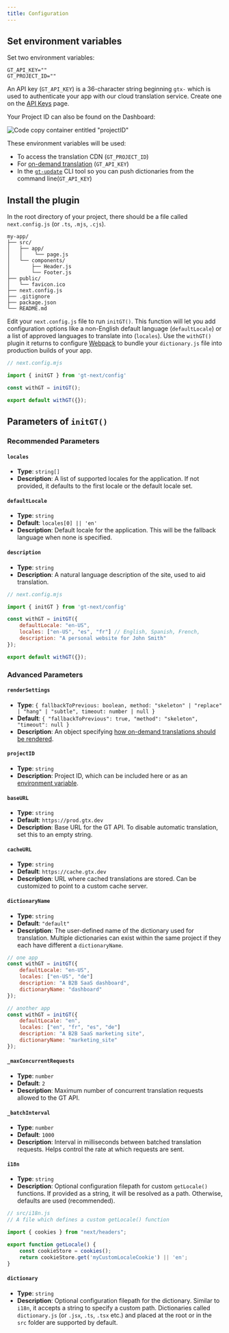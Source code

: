 ```yaml
---
title: Configuration
---
```


## Set environment variables

Set two environment variables:

```.env copy
GT_API_KEY=""
GT_PROJECT_ID=""
```

An API key (`GT_API_KEY`) is a 36-character string beginning `gtx-` which is used to authenticate your app with our cloud translation service. Create one on the [API Keys](https://www.generaltranslation.com/dashboard/redirect/api-keys) page.

Your Project ID can also be found on the Dashboard:

![Code copy container entitled "projectID"](/screenshots/project_id.jpeg)

These environment variables will be used:
- To access the translation CDN (`GT_PROJECT_ID`)
- For [on-demand translation](/#what-happens-if-a-translation-doesnt-exist) (`GT_API_KEY`)
- In the [`gt-update`](/cli) CLI tool so you can push dictionaries from the command line(`GT_API_KEY`)

## Install the plugin

In the root directory of your project, there should be a file called `next.config.js` (or `.ts`, `.mjs`, `.cjs`).

```
my-app/
├── src/
│   ├── app/
│   │    └── page.js
│   └── components/
│       ├── Header.js
│       └── Footer.js
├── public/
│   └── favicon.ico
├── next.config.js
├── .gitignore
├── package.json
└── README.md
```

Edit your `next.config.js` file to run `initGT()`. This function will let you add configuration options like a non-English default language (`defaultLocale`) or a list of approved languages to translate into (`locales`). Use the `withGT()` plugin it returns to configure [Webpack](https://nextjs.org/docs/app/api-reference/next-config-js/webpack) to bundle your `dictionary.js` file into production builds of your app.

```js copy
// next.config.mjs

import { initGT } from 'gt-next/config'

const withGT = initGT();

export default withGT({});
```

## Parameters of `initGT()`

### Recommended Parameters

#### `locales`
- **Type**: `string[]`
- **Description**: A list of supported locales for the application. If not provided, it defaults to the first locale or the default locale set.

#### `defaultLocale`
- **Type**: `string`
- **Default**: `locales[0] || 'en'`
- **Description**: Default locale for the application. This will be the fallback language when none is specified.

#### `description`
- **Type**: `string`
- **Description**: A natural language description of the site, used to aid translation.

```js copy
// next.config.mjs

import { initGT } from 'gt-next/config'

const withGT = initGT({
    defaultLocale: "en-US",
    locales: ["en-US", "es", "fr"] // English, Spanish, French,
    description: "A personal website for John Smith"
});

export default withGT({});
```

### Advanced Parameters

#### `renderSettings`
- **Type**: `{
        fallbackToPrevious: boolean,
        method: "skeleton" | "replace" | "hang" | "subtle",
        timeout: number | null
    }`
- **Default**: `{ "fallbackToPrevious": true, "method": "skeleton", "timeout": null }`
- **Description**: An object specifying [how on-demand translations should be rendered](/advanced/on-demand-rendering).

#### `projectID`
- **Type**: `string`
- **Description**: Project ID, which can be included here or as an [environment variable](/gt-next/config#set-environment-variables).

#### `baseURL`
- **Type**: `string`
- **Default**: `https://prod.gtx.dev`
- **Description**: Base URL for the GT API. To disable automatic translation, set this to an empty string.

#### `cacheURL`
- **Type**: `string`
- **Default**: `https://cache.gtx.dev`
- **Description**: URL where cached translations are stored. Can be customized to point to a custom cache server.

#### `dictionaryName`
- **Type**: `string`
- **Default**: `"default"`
- **Description**: The user-defined name of the dictionary used for translation. Multiple dictionaries can exist within the same project if they each have different a `dictionaryName`.

```javascript copy
// one app
const withGT = initGT({
    defaultLocale: "en-US",
    locales: ["en-US", "de"]
    description: "A B2B SaaS dashboard",
    dictionaryName: "dashboard"
});
```

```javascript copy
// another app
const withGT = initGT({
    defaultLocale: "en",
    locales: ["en", "fr", "es", "de"]
    description: "A B2B SaaS marketing site",
    dictionaryName: "marketing_site"
});
```

#### `_maxConcurrentRequests`
- **Type**: `number`
- **Default**: `2`
- **Description**: Maximum number of concurrent translation requests allowed to the GT API.

#### `_batchInterval`
- **Type**: `number`
- **Default**: `1000`
- **Description**: Interval in milliseconds between batched translation requests. Helps control the rate at which requests are sent.

#### `i18n`
- **Type**: `string`
- **Description**: Optional configuration filepath for custom `getLocale()` functions. If provided as a string, it will be resolved as a path. Otherwise, defaults are used (recommended).

```js
// src/i18n.js
// A file which defines a custom getLocale() function

import { cookies } from "next/headers";

export function getLocale() {
    const cookieStore = cookies();
    return cookieStore.get('myCustomLocaleCookie') || 'en';
}
```

#### `dictionary`
- **Type**: `string`
- **Description**: Optional configuration filepath for the dictionary. Similar to `i18n`, it accepts a string to specify a custom path. Dictionaries called `dictionary.js` (or `.jsx`, `.ts`, `.tsx` etc.) and placed at the root or in the `src` folder are supported by default.